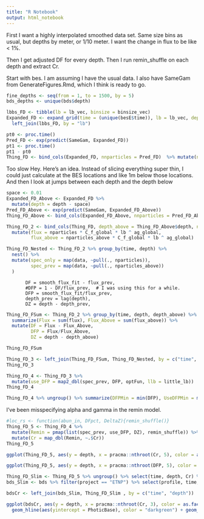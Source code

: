 ```yaml
---
title: "R Notebook"
output: html_notebook
---
```


First I want a highly interpolated smoothed data set.
Same size bins as usual, but depths by meter, or 1/10 meter. I want the change in flux to be like < 1%.

Then I get adjusted DF for every depth.
Then I run remin_shuffle on each depth and extract Cr.


Start with bes. I am assuming I have the usual data. I also have SameGam from GenerateFigures.Rmd, which I think is ready to go.
```r
fine_depths <- seq(from = 1, to = 1500, by = 5)
bds_depths <- unique(bds$depth)

lbbs_FD <- tibble(lb = lb_vec, binsize = binsize_vec)
Expanded_FD <- expand_grid(time = (unique(besE$time)), lb = lb_vec, depth = bds_depths) %>% # undid as.factor of time
  left_join(lbbs_FD, by = "lb")

pt0 <- proc.time()
Pred_FD <- exp(predict(SameGam, Expanded_FD))
pt1 <- proc.time()
pt1 - pt0
Thing_FD <- bind_cols(Expanded_FD, nnparticles = Pred_FD)  %>% mutate(nparticles = nnparticles * binsize) # %>% mutate(time = as.character(time))
```
Too slow
Hey. Here's an idea. Instead of slicing everything super thin, I could just calculate at the BES locations and like 1m below those locations.
And then I look at jumps between each depth and the depth below

```r
space <- 0.01
Expanded_FD_Above <- Expanded_FD %>%
  mutate(depth = depth - space)
Pred_FD_Above <- exp(predict(SameGam, Expanded_FD_Above))
Thing_FD_Above <- bind_cols(Expanded_FD_Above, nnparticles = Pred_FD_Above)  %>% mutate(nparticles = nnparticles * binsize) # %>% mutate(time = as.character(time))
```

```r
Thing_FD_2 <- bind_cols(Thing_FD, depth_above = Thing_FD_Above$depth, nnparticles_above = Thing_FD_Above$nnparticles, nparticles_above = Thing_FD_Above$nparticles) %>%
  mutate(flux = nparticles * C_f_global * lb ^ ag_global,
         flux_above = nparticles_above * C_f_global * lb ^ ag_global)
```

```r
Thing_FD_Nested <- Thing_FD_2 %>% group_by(time, depth) %>% 
  nest() %>%
  mutate(spec_only = map(data, ~pull(., nparticles)),
         spec_prev = map(data, ~pull(., nparticles_above))
  )
```


           DF = smooth_flux_fit - flux_prev,
           #DFP = 1 - DF/flux_prev,  # I was using this for a while.
           DFP = smooth_flux_fit/flux_prev,
           depth_prev = lag(depth),
           DZ = depth - depth_prev,

```r
Thing_FD_FSum <- Thing_FD_2 %>% group_by(time, depth, depth_above) %>% 
  summarize(Flux = sum(flux), Flux_Above = sum(flux_above)) %>%
  mutate(DF = Flux - Flux_Above,
         DFP = Flux/Flux_Above,
         DZ = depth - depth_above)

Thing_FD_FSum
```

```r
Thing_FD_3 <- left_join(Thing_FD_FSum, Thing_FD_Nested, by = c("time", "depth"))
Thing_FD_3
```

```r
Thing_FD_4 <- Thing_FD_3 %>%
  mutate(use_DFP = map2_dbl(spec_prev, DFP, optFun, llb = little_lb))
Thing_FD_4
```

```r
Thing_FD_4 %>% ungroup() %>% summarize(DFPMin = min(DFP), UseDFPMin = min(use_DFP))
```

I've been misspecifying alpha and gamma in the remin model.
```r
#loc_rs <- function(abun_in, DFpct, DeltaZ){remin_shuffle()}
Thing_FD_5 <- Thing_FD_4 %>%
  mutate(Remin = pmap(list(spec_prev, use_DFP, DZ), remin_shuffle)) %>%
  mutate(Cr = map_dbl(Remin, ~.$Cr))
Thing_FD_5
```

```r
ggplot(Thing_FD_5, aes(y = depth, x = pracma::nthroot(Cr, 5), color = as.factor(time))) + geom_point() + scale_y_reverse(limits = c(1500, 0))
```

```r
ggplot(Thing_FD_5, aes(y = depth, x = pracma::nthroot(DFP, 5), color = as.factor(time))) + geom_point() + scale_y_reverse(limits = c(1500, 0))
```

```r
Thing_FD_Slim <- Thing_FD_5 %>% ungroup() %>% select(time, depth, Cr) %>% mutate(time = as.POSIXct(time))
bds_Slim <- bds %>% filter(project == "ETNP") %>% select(profile, time, depth)
```


```r
bdsCr <- left_join(bds_Slim, Thing_FD_Slim , by = c("time", "depth"))
```

```r
ggplot(bdsCr, aes(y = depth, x = pracma::nthroot(Cr, 3), color = as.factor(time))) + geom_point() + scale_y_reverse(limits = c(1500, 0)) + scale_x_continuous(limits = c(-0.2, 0.1)) +
  geom_hline(aes(yintercept = PhoticBase), color = "darkgreen") + geom_hline(aes(yintercept = OMZBase), color = "darkblue")
```

